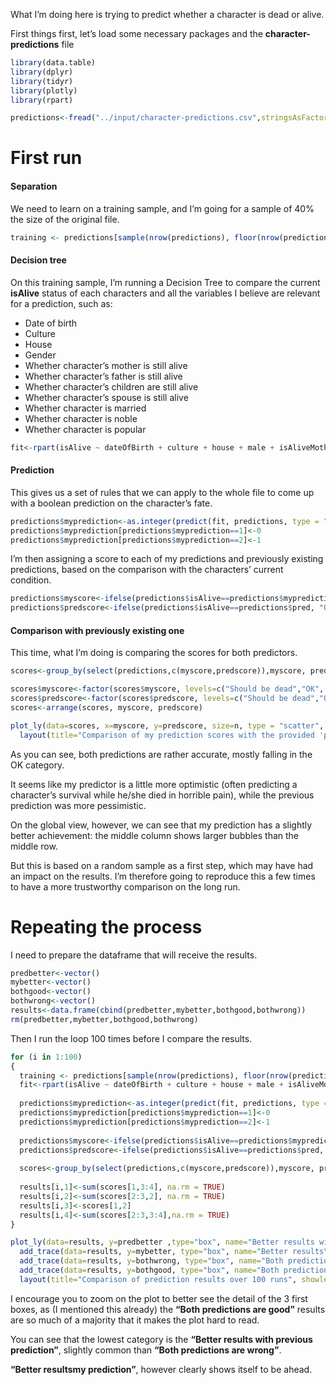 What I'm doing here is trying to predict whether a character is dead or alive.

First things first, let's load some necessary packages and the **character-predictions** file
```r
library(data.table)
library(dplyr)
library(tidyr)
library(plotly)
library(rpart)

predictions<-fread("../input/character-predictions.csv",stringsAsFactors=TRUE)
```

# First run
#### Separation
We need to learn on a training sample, and I'm going for a sample of 40% the size of the original file.
```r
training <- predictions[sample(nrow(predictions), floor(nrow(predictions) * 0.4)), ]
```

#### Decision tree
On this training sample, I'm running a Decision Tree to compare the current **isAlive** status of each characters and all the variables I believe are relevant for a prediction, such as:

* Date of birth
* Culture
* House
* Gender
* Whether character's mother is still alive
* Whether character's father is still alive
* Whether character's children are still alive
* Whether character's spouse is still alive
* Whether character is married
* Whether character is noble
* Whether character is popular

```r
fit<-rpart(isAlive ~ dateOfBirth + culture + house + male + isAliveMother + isAliveFather + isAliveHeir + isAliveSpouse + isMarried + isNoble + isPopular, data = training, method="class")
```
#### Prediction
This gives us a set of rules that we can apply to the whole file to come up with a boolean prediction on the character's fate.
```r
predictions$myprediction<-as.integer(predict(fit, predictions, type = "class"))
predictions$myprediction[predictions$myprediction==1]<-0
predictions$myprediction[predictions$myprediction==2]<-1
```
I'm then assigning a score to each of my predictions and previously existing predictions, based on the comparison with the characters' current condition.
```r
predictions$myscore<-ifelse(predictions$isAlive==predictions$myprediction, "OK", ifelse(predictions$isAlive<predictions$myprediction, "Should be dead", "Should be alive"))
predictions$predscore<-ifelse(predictions$isAlive==predictions$pred, "OK", ifelse(predictions$isAlive<predictions$pred, "Should be dead", "Should be alive"))
```

#### Comparison with previously existing one
This time, what I'm doing is comparing the scores for both predictors.
```r
scores<-group_by(select(predictions,c(myscore,predscore)),myscore, predscore) %>% summarise(n=n())

scores$myscore<-factor(scores$myscore, levels=c("Should be dead","OK", "Should be alive"))
scores$predscore<-factor(scores$predscore, levels=c("Should be dead","OK", "Should be alive"))
scores<-arrange(scores, myscore, predscore)

plot_ly(data=scores, x=myscore, y=predscore, size=n, type = "scatter", mode="markers") %>%
  layout(title="Comparison of my prediction scores with the provided 'pred'")
```
As you can see, both predictions are rather accurate, mostly falling in the OK category.

It seems like my predictor is a little more optimistic (often predicting a character's survival while he/she died in horrible pain), while the previous prediction was more pessimistic.

On the global view, however, we can see that my prediction has a slightly better achievement: the middle column shows larger bubbles than the middle row.



But this is based on a random sample as a first step, which may have had an impact on the results. I'm therefore going to reproduce this a few times to have a more trustworthy comparison on the long run.

# Repeating the process
I need to prepare the dataframe that will receive the results.
```r
predbetter<-vector()
mybetter<-vector()
bothgood<-vector()
bothwrong<-vector()
results<-data.frame(cbind(predbetter,mybetter,bothgood,bothwrong))
rm(predbetter,mybetter,bothgood,bothwrong)
```
Then I run the loop 100 times before I compare the results.
```r
for (i in 1:100)
{
  training <- predictions[sample(nrow(predictions), floor(nrow(predictions) * 0.4)), ]
  fit<-rpart(isAlive ~ dateOfBirth + culture + house + male + isAliveMother + isAliveFather + isAliveHeir + isAliveSpouse + isMarried + isNoble + isPopular, data = training, method="class")
  
  predictions$myprediction<-as.integer(predict(fit, predictions, type = "class"))
  predictions$myprediction[predictions$myprediction==1]<-0
  predictions$myprediction[predictions$myprediction==2]<-1
  
  predictions$myscore<-ifelse(predictions$isAlive==predictions$myprediction, "OK", ifelse(predictions$isAlive<predictions$myprediction, "Should be dead", "Should be alive"))
  predictions$predscore<-ifelse(predictions$isAlive==predictions$pred, "OK", ifelse(predictions$isAlive<predictions$pred, "Should be dead", "Should be alive"))
  
  scores<-group_by(select(predictions,c(myscore,predscore)),myscore, predscore) %>% summarise(n=n()) %>% spread(myscore,n)
  
  results[i,1]<-sum(scores[1,3:4], na.rm = TRUE)
  results[i,2]<-sum(scores[2:3,2], na.rm = TRUE)
  results[i,3]<-scores[1,2]
  results[i,4]<-sum(scores[2:3,3:4],na.rm = TRUE)
}

plot_ly(data=results, y=predbetter ,type="box", name="Better results with\nprevious prediction") %>%
  add_trace(data=results, y=mybetter, type="box", name="Better results\nwith my prediction") %>%
  add_trace(data=results, y=bothwrong, type="box", name="Both predictions are wrong") %>%
  add_trace(data=results, y=bothgood, type="box", name="Both predictions are good") %>%
  layout(title="Comparison of prediction results over 100 runs", showlegend=FALSE, yaxis=list(title=""))
  ```
  I encourage you to zoom on the plot to better see the detail of the 3 first boxes, as (I mentioned this already) the **"Both predictions are good"** results are so much of a majority that it makes the plot hard to read.
  
  You can see that the lowest category is the **"Better results with previous prediction"**, slightly common than **"Both predictions are wrong"**.
  
  **"Better results\nwith my prediction"**, however clearly shows itself to be ahead.
